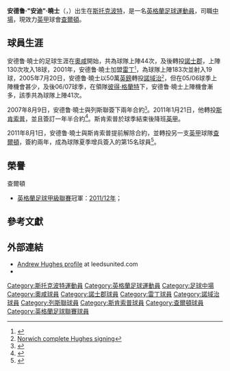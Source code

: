 {{noteTA
|G1=足球
|G2=列斯聯
|T=zh-hans:安德鲁·休斯;zh-hk:安德魯·曉士;zh-tw:安德魯·休斯;
|1=zh-hans:休斯;zh-hk:曉士;zh-tw:休斯;
}}
{{Football player infobox
|          playername = 安德鲁·曉士<br />''Andrew Hughes''
|               image =
|            fullname = Andrew John Hughes
|         dateofbirth = {{birth date and age|1978|1|2}}
|         cityofbirth =[[斯托克波特|斯托克波特]]
|      countryofbirth = [[英格蘭|英格蘭]]
|              height = {{height|m=1.8}}
|            nickname =
|            position = [[中場|中場]]
|         currentclub = [[查尔顿竞技足球俱乐部|查爾頓]]
|          clubnumber = 2
|          youthyears =
|          youthclubs =
|               years = 1996–1998<br />1998<br />1998–2001<br />2001–2005<br />2005–2007<br />2007–2011<br />2011<br />2011–
|               clubs = [[奧咸足球會|奧咸]]<br />→ [[諾士郡足球會|諾士郡]] (借用)<br />[[諾士郡足球會|諾士郡]]<br />[[雷丁足球俱樂部|雷丁]]<br />[[諾域治足球會|諾域治]]<br />[[列斯聯足球會|列斯聯]]<br />[[斯肯索普聯足球會|斯肯索普]]<br />[[查尔顿竞技足球俱乐部|查爾頓]]
|         caps(goals) = {{0}}34 {{0}}(1)<br />{{0}}{{0}}8 {{0}}(1)<br />103 (16)<br />166 (18)<br />{{0}}72 {{0}}(2)<br />{{0}}{{0}}116 {{0}}(1)<br />{{0}}19 {{0}}(0)<br />{{0}}{{0}}0 {{0}}(0)
|       nationalyears =
|        nationalteam =
| nationalcaps(goals) =
|            pcupdate = 2011年8月1日 (一) 12:39 (UTC)
|            ntupdate =
}}
'''安德鲁·"安迪"·曉士'''（{{lang-en|'''Andrew "Andy" Hughes'''}}，{{bd|1978年|1月2日|catIdx=H}}）出生在[[斯托克波特|斯托克波特]]，是一名[[英格蘭|英格蘭]][[足球|足球]][[運動員|運動員]]，司職[[中場|中場]]，現效力[[英甲|英甲]]球會[[查尔顿竞技足球俱乐部|查爾頓]]。

== 球員生涯 ==
安德鲁·曉士的足球生涯在[[奥尔德姆足球俱乐部|奧咸]]開始，共為球隊上陣44次，及後轉投[[諾士郡足球會|諾士郡]]，上陣130次攻入18球，2001年，安德鲁·曉士加盟[[雷丁足球俱樂部|雷丁]]<small><ref>{{Cite web |url=http://news.bbc.co.uk/sport1/hi/football/teams/r/reading/1424561.stm |title=Reading's double deal |access-date=2008-05-30 |archive-date=2002-09-25 |archive-url=https://web.archive.org/web/20020925055031/http://news.bbc.co.uk/sport1/hi/football/teams/r/reading/1424561.stm |dead-url=no }}</ref></small>，為球隊上陣183次並射入19球，2005年7月20日，安德鲁·曉士以50萬[[英鎊|英鎊]]轉投[[諾域治足球會|諾域治]]<small><ref>[http://news.bbc.co.uk/sport1/hi/football/teams/r/reading/4699073.stm Norwich complete Hughes signing]</ref></small>，但在05/06球季上陣機會甚少，及後06/07球季，在領隊[[彼得·格蘭特|彼得·格蘭特]]下，安德鲁·曉士上陣機會漸多，該季共為球隊上陣41次。

2007年8月9日，安德鲁·曉士與列斯聯簽下兩年合約<small><ref>{{Cite web |url=http://www.leedsunited.com/page/NewsroomDetail/0,,10273~1088418,00.html |title=Canary jets in |access-date=2008-05-30 |archive-date=2007-09-29 |archive-url=https://web.archive.org/web/20070929105833/http://www.leedsunited.com/page/NewsroomDetail/0,,10273~1088418,00.html |dead-url=no }}</ref></small>。2011年1月21日，他轉投[[斯肯索普聯足球會|斯肯索普]]，並且簽訂一年半合約<ref>{{en}}{{cite web |url=http://news.bbc.co.uk/sport2/hi/football/teams/s/scunthorpe_utd/9369985.stm |title=Scunthorpe United sign Leeds defender Andy Hughes |date=2011-01-21 |publisher=BBC Sport |accessdate=2011-01-22 |archive-date=2011-02-09 |archive-url=https://web.archive.org/web/20110209061635/http://news.bbc.co.uk/sport2/hi/football/teams/s/scunthorpe_utd/9369985.stm |dead-url=no }}</ref>。斯肯索普於球季結束後降班[[英甲|英甲]]。

2011年8月1日，安德鲁·曉士與斯肯索普提前解除合約，並轉投另一支[[英甲|英甲]]球隊[[查尔顿竞技足球俱乐部|查爾頓]]，簽約兩年，成為球隊夏季增兵簽入的第15名球員<ref>{{cite news |language=en |url=http://www.skysports.com/story/0,19528,12875_7075790,00.html |title=Addicks snap up Hughes |publisher=''Sky Sports'' |date=2011-08-01 |accessdate=2011-08-01 |archive-date=2015-09-24 |archive-url=https://web.archive.org/web/20150924152702/http://www.skysports.com/story/0,19528,12875_7075790,00.html |dead-url=no }}</ref>。

== 榮譽 ==
;查爾頓
* [[英格蘭足球甲級聯賽|英格蘭足球甲級聯賽]]冠軍：[[2011年至2012年英格蘭足球甲級聯賽|2011/12年]]；

== 參考文獻 ==
{{reflist}}

== 外部連結 ==
* [https://web.archive.org/web/20080412034354/http://www.leedsunited.com/page/PlayerProfilesDetail/0,,10273~8769,00.html Andrew Hughes profile] at leedsunited.com
* {{soccerbase|8920|安德鲁·曉士}}

{{DEFAULTSORT:Hughes, Andrew}}
[[Category:斯托克波特運動員|Category:斯托克波特運動員]]
[[Category:英格蘭足球運動員|Category:英格蘭足球運動員]]
[[Category:足球中場|Category:足球中場]]
[[Category:奧咸球員|Category:奧咸球員]]
[[Category:諾士郡球員|Category:諾士郡球員]]
[[Category:雷丁球員|Category:雷丁球員]]
[[Category:諾域治球員|Category:諾域治球員]]
[[Category:列斯聯球員|Category:列斯聯球員]]
[[Category:斯肯索普球員|Category:斯肯索普球員]]
[[Category:查爾頓球員|Category:查爾頓球員]]
[[Category:英格蘭足球聯賽球員|Category:英格蘭足球聯賽球員]]